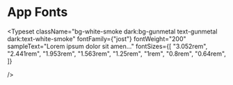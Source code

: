 
<Meta title="Typography" />

# App Fonts

<Typeset className="bg-white-smoke dark:bg-gunmetal text-gunmetal dark:text-white-smoke"
  fontFamily={"jost"}
  fontWeight="200"
  sampleText="Lorem ipsum dolor sit amen..."
  fontSizes={[
     "3.052rem",
    "2.441rem",
    "1.953rem",
    "1.563rem",
    "1.25rem",
    "1rem",
    "0.8rem",
    "0.64rem",
  ]}

/>
